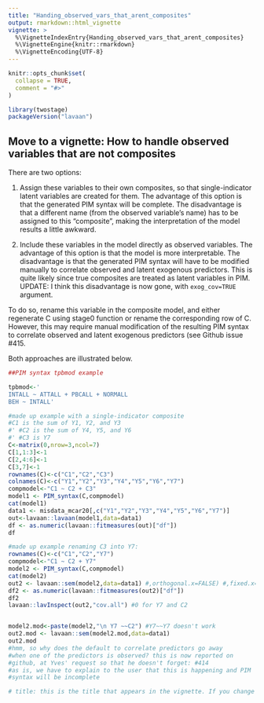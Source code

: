 ```yaml
---
title: "Handing_observed_vars_that_arent_composites"
output: rmarkdown::html_vignette
vignette: >
  %\VignetteIndexEntry{Handing_observed_vars_that_arent_composites}
  %\VignetteEngine{knitr::rmarkdown}
  %\VignetteEncoding{UTF-8}
---
```


```r
knitr::opts_chunk$set(
  collapse = TRUE,
  comment = "#>"
)
```

```r
library(twostage)
packageVersion("lavaan")
```
<!--#Note to self: use devtools::build_rmd("vignettes/my-vignette.Rmd") to render the #vignette. This builds your vignette against a (temporarily installed) development #version of your package. -->


## Move to a vignette: How to handle observed variables that are not composites

There are two options: 

1) Assign these variables to their own composites, so that single-indicator latent variables are created for them. The advantage of this option is that the generated PIM syntax will be complete. The disadvantage is that a different name (from the observed variable's name) has to be assigned to this "composite", making the interpretation of the model results a little awkward. 

2) Include these variables in the model directly as observed variables. The advantage of this option is that the model is more interpretable. The disadvantage is that the generated PIM syntax will have to be modified manually to correlate observed and latent exogenous predictors. This is quite likely since true composites are treated as latent variables in PIM. UPDATE: I think this disadvantage is now gone, with `exog_cov=TRUE` argument.

To do so, rename this variable in the composite model, and either regenerate C using stage0 function or rename the corresponding row of C. However, this may require manual modification of the resulting PIM syntax to correlate observed and latent exogenous predictors (see Github issue #415.

Both approaches are illustrated below. 

```r
##PIM syntax tpbmod example

tpbmod<-'
INTALL ~ ATTALL + PBCALL + NORMALL
BEH ~ INTALL'

#made up example with a single-indicator composite
#C1 is the sum of Y1, Y2, and Y3
#' #C2 is the sum of Y4, Y5, and Y6
#' #C3 is Y7
C<-matrix(0,nrow=3,ncol=7)
C[1,1:3]<-1
C[2,4:6]<-1
C[3,7]<-1
rownames(C)<-c("C1","C2","C3")
colnames(C)<-c("Y1","Y2","Y3","Y4","Y5","Y6","Y7")
compmodel<-"C1 ~ C2 + C3"
model1 <- PIM_syntax(C,compmodel)
cat(model1)
data1 <- misdata_mcar20[,c("Y1","Y2","Y3","Y4","Y5","Y6","Y7")]
out<-lavaan::lavaan(model1,data=data1)
df <- as.numeric(lavaan::fitmeasures(out)["df"])
df

#made up example renaming C3 into Y7:
rownames(C)<-c("C1","C2","Y7")
compmodel<-"C1 ~ C2 + Y7"
model2 <- PIM_syntax(C,compmodel)
cat(model2)
out2 <- lavaan::sem(model2,data=data1) #,orthogonal.x=FALSE) #,fixed.x=FALSE,missing="ML")
df2 <- as.numeric(lavaan::fitmeasures(out2)["df"])
df2
lavaan::lavInspect(out2,"cov.all") #0 for Y7 and C2


model2.mod<-paste(model2,"\n Y7 ~~C2") #Y7~~Y7 doesn't work
out2.mod <- lavaan::sem(model2.mod,data=data1)
out2.mod
#hmm, so why does the default to correlate predictors go away
#when one of the predictors is observed? this is now reported on 
#github, at Yves' request so that he doesn't forget: #414
#as is, we have to explain to the user that this is happening and PIM
#syntax will be incomplete 

# title: this is the title that appears in the vignette. If you change it, make sure to make the same change to VignetteIndexEntry{}. They should be the same, but unfortunately that’s not automatic.

```

<!-- Note to self: I just realized that this function has no option for excluding
observed variables that are not composites, if they appear in the composites model. 
However, if they are observed variables, they will also be in the dataset, so they can
be assigned to their own `composite`. But the user may feed only a subportion of the data that truly are components: we need to have informative messages to guide all this.-->   
